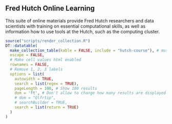 

## Fred Hutch Online Learning

This suite of online materials provide Fred Hutch researchers and data scientists with training on essential computational skills, as well as information how to use tools at the Hutch, such as the computing cluster. 

```r
source("scripts/render_collection.R")
DT::datatable(
  make_collection_table(kable = FALSE, include = "hutch-course"), # must include "hutch-course" tag from github
  escape = FALSE,
  # Make cell values html enabled
  rownames = FALSE,
  # Remove 1, 2, 3 labels
  options = list(
    autowidth = TRUE,
    search = list(regex = TRUE),
    pageLength = 100, # Show 100 results
    dom = 'ft', # Don't allow to change how many results are displayed
    # dom = "Qlfrtip",
    # searchBuilder = TRUE,
    search = list(return = TRUE)
  )
)
```
